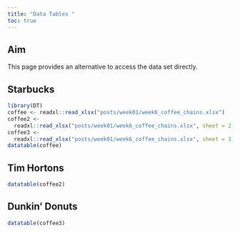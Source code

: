 ```yaml
---
title: "Data Tables "
toc: true
---
```


## Aim

This page provides an alternative to access the data set directly. 




## Starbucks

```r
library(DT)
coffee <- readxl::read_xlsx("posts/week01/week6_coffee_chains.xlsx")
coffee2 <-
  readxl::read_xlsx("posts/week01/week6_coffee_chains.xlsx", sheet = 2)
coffee3 <-
  readxl::read_xlsx("posts/week01/week6_coffee_chains.xlsx", sheet = 3)
datatable(coffee)
```

## Tim Hortons

```r
datatable(coffee2)
```

## Dunkin' Donuts

```r
datatable(coffee3)
```
